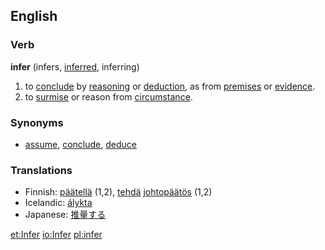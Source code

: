 ==English==
===Verb===
'''infer''' (infers, [[inferred]], inferring)
#to [[conclude]] by [[reason]]ing or [[deduction]], as from [[premise]]s or [[evidence]].
#to [[surmise]] or reason from [[circumstance]].

===Synonyms===
*[[assume]], [[conclude]], [[deduce]]

===Translations===
*Finnish: [[päätellä]] (1,2), [[tehdä]] [[johtopäätös]] (1,2)
*Icelandic: [[álykta]]
*Japanese: [[推量]]する

[[et:Infer]]
[[io:Infer]]
[[pl:infer]]